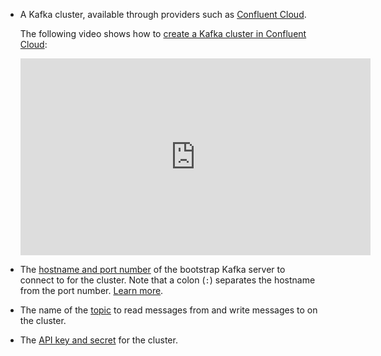 - A Kafka cluster, available through providers such as [Confluent Cloud](https://www.confluent.io/confluent-cloud).

  The following video shows how to 
  [create a Kafka cluster in Confluent Cloud](https://docs.confluent.io/cloud/current/get-started/index.html#step-1-create-a-ak-cluster-in-ccloud):

  <iframe
  width="560"
  height="315"
  src="https://www.youtube.com/embed/zcKJ96J4Xvk"
  title="YouTube video player"
  frameborder="0"
  allow="accelerometer; autoplay; clipboard-write; encrypted-media; gyroscope; picture-in-picture"
  allowfullscreen
  ></iframe>

- The [hostname and port number](https://docs.confluent.io/cloud/current/faq.html#how-do-i-view-cluster-details-with-ccloud-console-short) 
  of the bootstrap Kafka server to connect to for the cluster. Note that a colon (`:`) separates the hostname from the port number.
  [Learn more](https://docs.confluent.io/cloud/current/clusters/create-cluster.html#view-ak-clusters).
- The name of the [topic](https://docs.confluent.io/cloud/current/get-started/index.html#step-2-create-a-ak-topic) 
  to read messages from and write messages to on the cluster. 
- The [API key and secret](https://docs.confluent.io/cloud/current/security/authenticate/workload-identities/service-accounts/api-keys/manage-api-keys.html#add-an-api-key) 
  for the cluster.